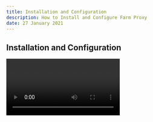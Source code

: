 ```yaml
---
title: Installation and Configuration
description: How to Install and Configure Farm Proxy
date: 27 January 2021
---
```


## Installation and Configuration
<Video title="Carbon homepage video" vimeoId="322021187" />

Large scale miners face many challenges. A hashrate aggregation proxy is a key tool that miners can use to optimize their farms. Introducing Braiins Farm Proxy.

Proin congue, lectus vel eleifend pulvinar, lorem purus ornare nunc, ut vulputate ex tortor et velit. Aenean non tellus nisi. Aenean vestibulum vitae enim a placerat. Sed nec aliquam elit. Vivamus pretium nisl at sapien semper ullamcorper. Donec id dui vitae dui ornare ornare. Vivamus tincidunt hendrerit odio, vel euismod nisl.

## How to install Braiins Farm Proxy
To install Braiins Farm proxy follow these steps: 


## Grafana
# About Grafana
Proin congue, lectus vel eleifend pulvinar, lorem purus ornare nunc, ut vulputate ex tortor et velit. Aenean non tellus nisi. Aenean vestibulum vitae enim a placerat. Sed nec aliquam elit. Vivamus pretium nisl at sapien semper ullamcorper. Donec id dui vitae dui ornare ornare. Vivamus tincidunt hendrerit odio, vel euismod nisl.

# Connecting Farm Proxy with Grafana

## Resources

<Row className="square-card-group">
<Column colMd={4} colLg={4} noGutterSm>
  <ResourceCard
    subTitle="Farm Proxy Download"
    actionIcon="arrowRight"
    aspectRatio="2:1"
    href="#">
  </ResourceCard>
  </Column>
  <Column colMd={4} colLg={4} noGutterSm>
  <ResourceCard
    subTitle="Contact Support"
    actionIcon="arrowRight"
    aspectRatio="2:1"
    href="[https://gatsby-theme-carbon.now.sh](https://t.me/BraiinsOS)">
  </ResourceCard>
  </Column>
  <Column colMd={4} colLg={4} noGutterSm>
  <ResourceCard
    subTitle="Give us Feedback and upvote product ideas"
    actionIcon="arrowRight"
    aspectRatio="2:1"
    href="[https://gatsby-theme-carbon.now.sh](https://t.me/BraiinsOS)">
  </ResourceCard>
</Column>
</Row>
